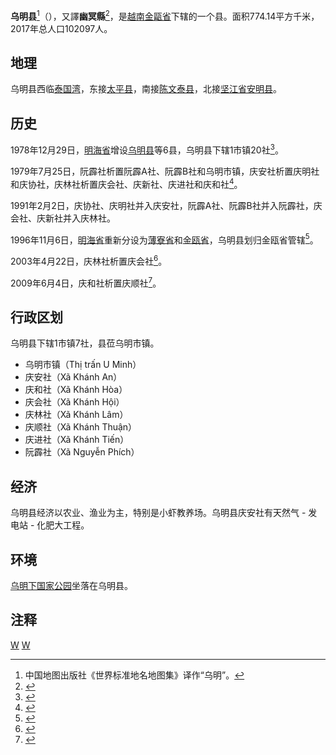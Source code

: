 {{Infobox Settlement
|name                   = 乌明县
|settlement_type        = 县
|official_name          = 
|other_name             = 
|native_name            = {{lang|vi|Huyện U Minh}}
|nickname               = 
|motto                  = 
|image_skyline          = 
|imagesize              = 
|image_caption          = 
|image_flag             = 
|flag_size              = 
|image_seal             = 
|seal_size              = 
|image_shield           = 
|shield_size            = 
|image_blank_emblem     = 
|blank_emblem_size      = 
|image_map              = {{Infobox mapframe|frame-width=250|zoom=10}}
|mapsize                = 
|map_caption            = 
|image_map1             = 
|mapsize1               = 
|map_caption1           = 
|pushpin_map            = Vietnam
|pushpin_label_position = bottom
|pushpin_map_caption    = 
|pushpin_map1           = 
|pushpin_label_position1= 
|pushpin_map_caption1   = 
|subdivision_type       = 国家
|subdivision_name       = {{flag|Vietnam}}
|subdivision_type1      = [[越南行政区划|省]]
|subdivision_name1      = [[金瓯省|金瓯省]]
|subdivision_type2      = 行政区划
|subdivision_name2      = 1市镇7社
|subdivision_type3      = 
|subdivision_name3      = 
|seat_type              = 县莅
|seat                   = {{link-vi|乌明市镇|U Minh (thị trấn)}}
|government_type        = 
|leader_title           = 
|leader_name            = 
|leader_title1          = 
|leader_name1           = 
|established_title      = 
|established_date       = 
|area_magnitude         = 
|unit_pref              = 
|area_footnotes         = 
|area_total_km2         = 774.14
|area_land_km2          = 
|area_water_km2         = 
|area_water_percent     = 
|area_urban_km2         = 
|area_metro_km2         = 
|population_as_of       = 2017年
|population_footnotes   = 
|population_note        = 
|population_total       = 102097
|population_density_km2 = auto
|population_metro             = 
|population_density_metro_km2 = 
|population_urban             = 
|population_density_urban_km2 = 
|timezone               = [[越南标准时间|越南标准时间]]
|utc_offset             = +7
|elevation_footnotes    = 
|elevation_m            = 
|coor_type              = 
|coordinates            = 
|postal_code_type       = 
|postal_code            = 
|area_code              = 
|website                = [http://uminh.camau.gov.vn 乌明县电子信息门户网站]
|footnotes              = 
}}
'''乌明县'''<ref>中国地图出版社《世界标准地名地图集》译作“乌明”。</ref>（{{vie|v='''Huyện U Minh'''}}），又譯'''幽冥縣'''<ref>{{cite news |title=金瓯省动工兴建投资总额达1.6万亿多越盾的水产品加工厂项目 |url=https://zh.vietnamplus.vn/%E9%87%91%E7%93%AF%E7%9C%81%E5%8A%A8%E5%B7%A5%E5%85%B4%E5%BB%BA%E6%8A%95%E8%B5%84%E6%80%BB%E9%A2%9D%E8%BE%BE16%E4%B8%87%E4%BA%BF%E5%A4%9A%E8%B6%8A%E7%9B%BE%E7%9A%84%E6%B0%B4%E4%BA%A7%E5%93%81%E5%8A%A0%E5%B7%A5%E5%8E%82%E9%A1%B9%E7%9B%AE/150076.vnp |accessdate=2021-11-14 |agency=越通社 |date=2021-10-30 |archive-date=2021-11-14 |archive-url=https://web.archive.org/web/20211114035643/https://zh.vietnamplus.vn/%E9%87%91%E7%93%AF%E7%9C%81%E5%8A%A8%E5%B7%A5%E5%85%B4%E5%BB%BA%E6%8A%95%E8%B5%84%E6%80%BB%E9%A2%9D%E8%BE%BE16%E4%B8%87%E4%BA%BF%E5%A4%9A%E8%B6%8A%E7%9B%BE%E7%9A%84%E6%B0%B4%E4%BA%A7%E5%93%81%E5%8A%A0%E5%B7%A5%E5%8E%82%E9%A1%B9%E7%9B%AE/150076.vnp |dead-url=no }}</ref>，是[[越南|越南]][[金甌省|金甌省]]下辖的一个县。面积774.14平方千米，2017年总人口102097人。

==地理==
乌明县西临[[泰国湾|泰国湾]]，东接[[太平县_(越南)|太平县]]，南接[[陈文泰县|陈文泰县]]，北接[[坚江省|坚江省]][[安明县|安明县]]。

==历史==
1978年12月29日，[[明海省|明海省]]增设[[乌明县|乌明县]]等6县，乌明县下辖1市镇20社<ref>{{Cite web |url=https://thuvienphapluat.vn/van-ban/Bo-may-hanh-chinh/Quyet-dinh-326-CP-phan-vach-dia-gioi-huyen-va-thi-xa-tinh-Minh-Hai/57937/noi-dung.aspx |title=Quyết định 326-CP năm 1979 phân vạch địa giới các huyện và thị xã thuộc tỉnh Minh Hải do Hội đồng Chính phủ ban hành |accessdate=2020-03-04 |archive-date=2020-04-01 |archive-url=https://web.archive.org/web/20200401164138/https://thuvienphapluat.vn/van-ban/Bo-may-hanh-chinh/Quyet-dinh-326-CP-phan-vach-dia-gioi-huyen-va-thi-xa-tinh-Minh-Hai/57937/noi-dung.aspx |dead-url=no }}</ref>。

1979年7月25日，阮霹社析置阮霹A社、阮霹B社和乌明市镇，庆安社析置庆明社和庆协社，庆林社析置庆会社、庆新社、庆进社和庆和社<ref>{{Cite web |url=https://thuvienphapluat.vn/van-ban/Bo-may-hanh-chinh/Quyet-dinh-275-CP-dieu-chinh-dia-gioi-xa-thi-tran-tinh-Minh-Hai-60605.aspx |title=Quyết định 275-CP năm 1979 điều chỉnh địa giới một số xã và thị trấn thuộc tỉnh Minh Hải do Hội đồng Chính phủ ban hành |accessdate=2020-03-04 |archive-date=2020-03-17 |archive-url=https://web.archive.org/web/20200317233346/https://thuvienphapluat.vn/van-ban/bo-may-hanh-chinh/Quyet-dinh-275-CP-dieu-chinh-dia-gioi-xa-thi-tran-tinh-Minh-Hai-60605.aspx |dead-url=no }}</ref>。

1991年2月2日，庆协社、庆明社并入庆安社，阮霹A社、阮霹B社并入阮霹社，庆会社、庆新社并入庆林社。

1996年11月6日，[[明海省|明海省]]重新分设为[[薄寮省|薄寮省]]和[[金瓯省|金瓯省]]，乌明县划归金瓯省管辖<ref>{{Cite web |url=https://thuvienphapluat.vn/van-ban/Bo-may-hanh-chinh/Nghi-quyet-chia-va-dieu-chinh-dia-gioi-hanh-chinh-tinh-40091.aspx |title=Nghị quyết về việc chia và điều chỉnh địa giới hành chính một số tỉnh do Quốc Hội ban hành |accessdate=2020-03-04 |archive-date=2017-08-30 |archive-url=https://web.archive.org/web/20170830234714/https://thuvienphapluat.vn/van-ban/Bo-may-hanh-chinh/Nghi-quyet-chia-va-dieu-chinh-dia-gioi-hanh-chinh-tinh-40091.aspx |dead-url=no }}</ref>。

2003年4月22日，庆林社析置庆会社<ref>{{Cite web |url=https://thuvienphapluat.vn/van-ban/Bat-dong-san/Nghi-dinh-41-2003-ND-CP-thanh-lap-xa-thuoc-huyen-Cai-Nuoc-U-Minh-tinh-Ca-Mau-6900.aspx |title=Nghị định 41/2003/NĐ-CP về việc thành lập xã thuộc các huyện Cái Nước và U Minh, tỉnh Cà Mau |accessdate=2020-03-04 |archive-date=2020-10-30 |archive-url=https://web.archive.org/web/20201030180117/https://thuvienphapluat.vn/van-ban/Bat-dong-san/Nghi-dinh-41-2003-ND-CP-thanh-lap-xa-thuoc-huyen-Cai-Nuoc-U-Minh-tinh-Ca-Mau-6900.aspx |dead-url=no }}</ref>。

2009年6月4日，庆和社析置庆顺社<ref>{{Cite web |url=https://thuvienphapluat.vn/van-ban/Bo-may-hanh-chinh/Nghi-quyet-24-NQ-CP-dieu-chinh-dia-gioi-hanh-chinh-xa-thanh-lap-xa-phuong-thi-tran-thuoc-huyen-U-Minh-huyen-Ngoc-Hien-va-thanh-pho-Ca-Mau-90360.aspx |title=Nghị quyết số 24/NQ-CP về việc điều chỉnh địa giới hành chính xã; thành lập xã, phường, thị trấn thuộc huyện U Minh, huyện Ngọc Hiển và thành phố Cà Mau, tỉnh Cà Mau do Chính phủ ban hành |accessdate=2020-03-04 |archive-date=2019-12-27 |archive-url=https://web.archive.org/web/20191227193714/https://thuvienphapluat.vn/van-ban/Bo-may-hanh-chinh/Nghi-quyet-24-NQ-CP-dieu-chinh-dia-gioi-hanh-chinh-xa-thanh-lap-xa-phuong-thi-tran-thuoc-huyen-U-Minh-huyen-Ngoc-Hien-va-thanh-pho-Ca-Mau-90360.aspx |dead-url=no }}</ref>。

==行政区划==
乌明县下辖1市镇7社，县莅乌明市镇。
*乌明市镇（Thị trấn U Minh）
*庆安社（Xã Khánh An）
*庆和社（Xã Khánh Hòa）
*庆会社（Xã Khánh Hội）
*庆林社（Xã Khánh Lâm）
*庆顺社（Xã Khánh Thuận）
*庆进社（Xã Khánh Tiến）
*阮霹社（Xã Nguyễn Phích）

==经济==
乌明县经济以农业、渔业为主，特别是小虾教养场。乌明县庆安社有天然气 - 发电站 - 化肥大工程。

==环境==
[[乌明下国家公园|乌明下国家公园]]坐落在乌明县。

==注释==
{{reflist}}

{{金瓯省行政区划}}
{{越南九龙江三角洲之县市镇区域划分}}

[[Category:金甌省|W]]
[[Category:越南县份|W]]